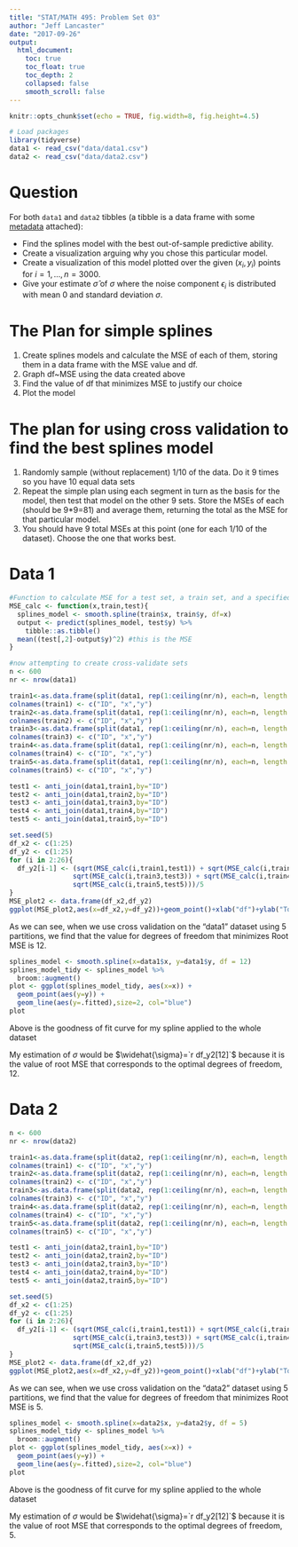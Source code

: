 ```yaml
---
title: "STAT/MATH 495: Problem Set 03"
author: "Jeff Lancaster"
date: "2017-09-26"
output:
  html_document:
    toc: true
    toc_float: true
    toc_depth: 2
    collapsed: false
    smooth_scroll: false
---
```


```r
knitr::opts_chunk$set(echo = TRUE, fig.width=8, fig.height=4.5)

# Load packages
library(tidyverse)
data1 <- read_csv("data/data1.csv")
data2 <- read_csv("data/data2.csv")
```


# Question

For both `data1` and `data2` tibbles (a tibble is a data frame with some
[metadata](https://blog.rstudio.com/2016/03/24/tibble-1-0-0#tibbles-vs-data-frames) attached):

* Find the splines model with the best out-of-sample predictive ability.
* Create a visualization arguing why you chose this particular model.
* Create a visualization of this model plotted over the given $(x_i, y_i)$ points for $i=1,\ldots,n=3000$.
* Give your estimate $\widehat{\sigma}$ of $\sigma$ where the noise component $\epsilon_i$ is distributed with mean 0 and standard deviation $\sigma$.

# The Plan for simple splines
1. Create splines models and calculate the MSE of each of them, storing them in a data frame with the MSE value and df.
2. Graph df~MSE using the data created above
3. Find the value of df that minimizes MSE to justify our choice
4. Plot the model 

# The plan for using cross validation to find the best splines model
1. Randomly sample (without replacement) 1/10 of the data.  Do it 9 times so you have 10 equal data sets
2. Repeat the simple plan using each segment in turn as the basis for the model, then test that model on the other 9 sets.  Store the MSEs of each (should be 9*9=81) and average them, returning the total as the MSE for that particular model.
3. You should have 9 total MSEs at this point (one for each 1/10 of the dataset). Choose the one that works best.

# Data 1

```r
#Function to calculate MSE for a test set, a train set, and a specified value for df
MSE_calc <- function(x,train,test){ 
  splines_model <- smooth.spline(train$x, train$y, df=x)
  output <- predict(splines_model, test$y) %>% 
    tibble::as.tibble()
  mean((test[,2]-output$y)^2) #this is the MSE 
}

#now attempting to create cross-validate sets
n <- 600
nr <- nrow(data1)

train1<-as.data.frame(split(data1, rep(1:ceiling(nr/n), each=n, length.out=nr))[1])
colnames(train1) <- c("ID", "x","y")
train2<-as.data.frame(split(data1, rep(1:ceiling(nr/n), each=n, length.out=nr))[2])
colnames(train2) <- c("ID", "x","y")
train3<-as.data.frame(split(data1, rep(1:ceiling(nr/n), each=n, length.out=nr))[3])
colnames(train3) <- c("ID", "x","y")
train4<-as.data.frame(split(data1, rep(1:ceiling(nr/n), each=n, length.out=nr))[4])
colnames(train4) <- c("ID", "x","y")
train5<-as.data.frame(split(data1, rep(1:ceiling(nr/n), each=n, length.out=nr))[5])
colnames(train5) <- c("ID", "x","y")

test1 <- anti_join(data1,train1,by="ID")
test2 <- anti_join(data1,train2,by="ID")
test3 <- anti_join(data1,train3,by="ID")
test4 <- anti_join(data1,train4,by="ID")
test5 <- anti_join(data1,train5,by="ID")

```

```r
set.seed(5)
df_x2 <- c(1:25)
df_y2 <- c(1:25)
for (i in 2:26){
  df_y2[i-1] <- (sqrt(MSE_calc(i,train1,test1)) + sqrt(MSE_calc(i,train2,test2)) +
                sqrt(MSE_calc(i,train3,test3)) + sqrt(MSE_calc(i,train4,test4)) +
                sqrt(MSE_calc(i,train5,test5)))/5
}
MSE_plot2 <- data.frame(df_x2,df_y2)
ggplot(MSE_plot2,aes(x=df_x2,y=df_y2))+geom_point()+xlab("df")+ylab("Total Root MSE")
```
As we can see, when we use cross validation on the "data1" dataset using 5 partitions, we find that the value for degrees of freedom that minimizes Root MSE is 12.

```r
splines_model <- smooth.spline(x=data1$x, y=data1$y, df = 12)
splines_model_tidy <- splines_model %>% 
  broom::augment() 
plot <- ggplot(splines_model_tidy, aes(x=x)) +
  geom_point(aes(y=y)) +
  geom_line(aes(y=.fitted),size=2, col="blue")
plot
```
Above is the goodness of fit curve for my spline applied to the whole dataset

My estimation of $\sigma$ would be $\widehat{\sigma}=`r df_y2[12]`$ because it is the value of root MSE that corresponds to the optimal degrees of freedom, 12.

# Data 2

```r
n <- 600
nr <- nrow(data2)

train1<-as.data.frame(split(data2, rep(1:ceiling(nr/n), each=n, length.out=nr))[1])
colnames(train1) <- c("ID", "x","y")
train2<-as.data.frame(split(data2, rep(1:ceiling(nr/n), each=n, length.out=nr))[2])
colnames(train2) <- c("ID", "x","y")
train3<-as.data.frame(split(data2, rep(1:ceiling(nr/n), each=n, length.out=nr))[3])
colnames(train3) <- c("ID", "x","y")
train4<-as.data.frame(split(data2, rep(1:ceiling(nr/n), each=n, length.out=nr))[4])
colnames(train4) <- c("ID", "x","y")
train5<-as.data.frame(split(data2, rep(1:ceiling(nr/n), each=n, length.out=nr))[5])
colnames(train5) <- c("ID", "x","y")

test1 <- anti_join(data2,train1,by="ID")
test2 <- anti_join(data2,train2,by="ID")
test3 <- anti_join(data2,train3,by="ID")
test4 <- anti_join(data2,train4,by="ID")
test5 <- anti_join(data2,train5,by="ID")
```

```r
set.seed(5)
df_x2 <- c(1:25)
df_y2 <- c(1:25)
for (i in 2:26){
  df_y2[i-1] <- (sqrt(MSE_calc(i,train1,test1)) + sqrt(MSE_calc(i,train2,test2)) +
                sqrt(MSE_calc(i,train3,test3)) + sqrt(MSE_calc(i,train4,test4)) +
                sqrt(MSE_calc(i,train5,test5)))/5
}
MSE_plot2 <- data.frame(df_x2,df_y2)
ggplot(MSE_plot2,aes(x=df_x2,y=df_y2))+geom_point()+xlab("df")+ylab("Total Root MSE")
```
As we can see, when we use cross validation on the "data2" dataset using 5 partitions, we find that the value for degrees of freedom that minimizes Root MSE is 5.

```r
splines_model <- smooth.spline(x=data2$x, y=data2$y, df = 5)
splines_model_tidy <- splines_model %>% 
  broom::augment() 
plot <- ggplot(splines_model_tidy, aes(x=x)) +
  geom_point(aes(y=y)) +
  geom_line(aes(y=.fitted),size=2, col="blue")
plot
```
Above is the goodness of fit curve for my spline applied to the whole dataset

My estimation of  $\sigma$ would be $\widehat{\sigma}=`r df_y2[12]`$ because it is the value of root MSE that corresponds to the optimal degrees of freedom, 5.
